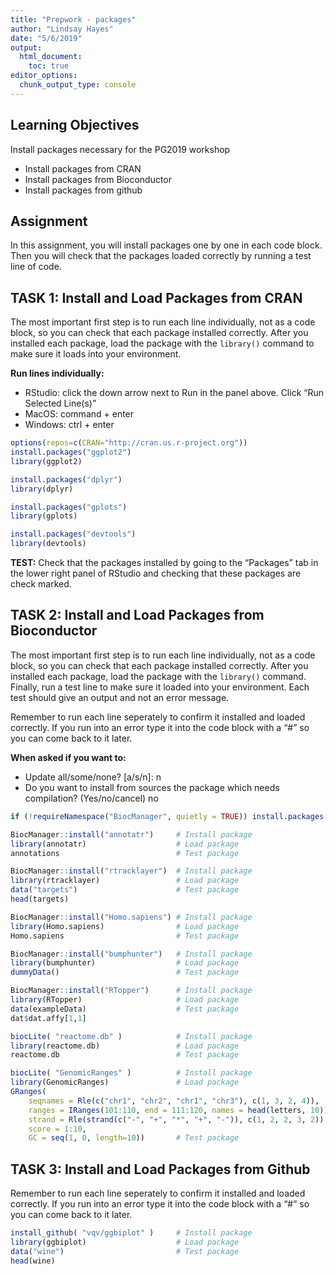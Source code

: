 ```yaml
---
title: "Prepwork - packages"
author: "Lindsay Hayes"
date: "5/6/2019"
output:
  html_document:
    toc: true
editor_options: 
  chunk_output_type: console
---
```


## Learning Objectives

Install packages necessary for the PG2019 workshop

- Install packages from CRAN
- Install packages from Bioconductor
- Install packages from github

## Assignment

In this assignment, you will install packages one by one in each code block. Then you will check that the packages loaded correctly by running a test line of code.

## TASK 1: Install and Load Packages from CRAN
The most important first step is to run each line individually, not as a code block, so you can check that each package installed correctly. After you installed each package, load the package with the `library()` command to make sure it loads into your environment. 

**Run lines individually:**

- RStudio: click the down arrow next to Run in the panel above. Click "Run Selected Line(s)" 
- MacOS: command + enter
- Windows: ctrl + enter

```r
options(repos=c(CRAN="http://cran.us.r-project.org"))
install.packages("ggplot2")
library(ggplot2)
```

```r
install.packages("dplyr")
library(dplyr)
```

```r
install.packages("gplots")
library(gplots)
```

```r
install.packages("devtools")
library(devtools)
```

**TEST:** Check that the packages installed by going to the "Packages" tab in the lower right panel of RStudio and checking that these packages are check marked. 

## TASK 2: Install and Load Packages from Bioconductor
The most important first step is to run each line individually, not as a code block, so you can check that each package installed correctly. After you installed each package, load the package with the `library()` command. Finally, run a test line to make sure it loaded into your environment. Each test should give an output and not an error message. 

Remember to run each line seperately to confirm it installed and loaded correctly. If you run into an error type it into the code block with a "#" so you can come back to it later. 

**When asked if you want to: **

- Update all/some/none? [a/s/n]: n
- Do you want to install from sources the package which needs compilation? (Yes/no/cancel) no

```r
if (!requireNamespace("BiocManager", quietly = TRUE)) install.packages("BiocManager")

BiocManager::install("annotatr")     # Install package
library(annotatr)                    # Load package
annotations                          # Test package
```

```r
BiocManager::install("rtracklayer")  # Install package
library(rtracklayer)                 # Load package
data("targets")                      # Test package
head(targets)
```

```r
BiocManager::install("Homo.sapiens") # Install package
library(Homo.sapiens)                # Load package
Homo.sapiens                         # Test package
```

```r
BiocManager::install("bumphunter")   # Install package
library(bumphunter)                  # Load package
dummyData()                          # Test package
```

```r
BiocManager::install("RTopper")      # Install package
library(RTopper)                     # Load package
data(exampleData)                    # Test package
dat$dat.affy[1,1]
```

```r
biocLite( "reactome.db" )            # Install package
library(reactome.db)                 # Load package
reactome.db                          # Test package
```

```r
biocLite( "GenomicRanges" )          # Install package
library(GenomicRanges)               # Load package
GRanges(
    seqnames = Rle(c("chr1", "chr2", "chr1", "chr3"), c(1, 3, 2, 4)),
    ranges = IRanges(101:110, end = 111:120, names = head(letters, 10)),
    strand = Rle(strand(c("-", "+", "*", "+", "-")), c(1, 2, 2, 3, 2)),
    score = 1:10,
    GC = seq(1, 0, length=10))       # Test package
```

## TASK 3: Install and Load Packages from Github
Remember to run each line seperately to confirm it installed and loaded correctly. If you run into an error type it into the code block with a "#" so you can come back to it later. 

```r
install_github( "vqv/ggbiplot" )     # Install package
library(ggbiplot)                    # Load package
data("wine")                         # Test package
head(wine)
```